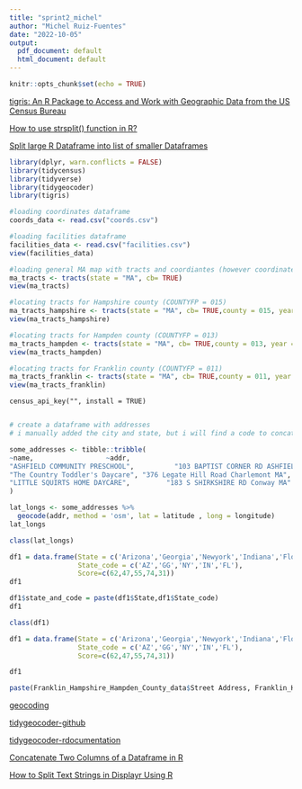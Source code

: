 ```yaml
---
title: "sprint2_michel"
author: "Michel Ruiz-Fuentes"
date: "2022-10-05"
output:
  pdf_document: default
  html_document: default
---
```


```r
knitr::opts_chunk$set(echo = TRUE)
```

[tigris: An R Package to Access and Work with Geographic Data from the US Census Bureau](https://journal.r-project.org/archive/2016-2/walker.pdf) 

[How to use strsplit() function in R?](https://www.digitalocean.com/community/tutorials/strsplit-function-in-r) 

[Split large R Dataframe into list of smaller Dataframes](https://www.geeksforgeeks.org/split-large-r-dataframe-into-list-of-smaller-dataframes/) 

```r
library(dplyr, warn.conflicts = FALSE)
library(tidycensus)
library(tidyverse)
library(tidygeocoder)
library(tigris)
```

```r
#loading coordinates dataframe
coords_data <- read.csv("coords.csv")

#loading facilities dataframe
facilities_data <- read.csv("facilities.csv")
view(facilities_data)

#loading general MA map with tracts and coordiantes (however coordinates as a list)
ma_tracts <- tracts(state = "MA", cb= TRUE)
view(ma_tracts)
```


```r
#locating tracts for Hampshire county (COUNTYFP = 015)
ma_tracts_hampshire <- tracts(state = "MA", cb= TRUE,county = 015, year = 2020)
view(ma_tracts_hampshire)

#locating tracts for Hampden county (COUNTYFP = 013)
ma_tracts_hampden <- tracts(state = "MA", cb= TRUE,county = 013, year = 2020)
view(ma_tracts_hampden)

#locating tracts for Franklin county (COUNTYFP = 011)
ma_tracts_franklin <- tracts(state = "MA", cb= TRUE,county = 011, year = 2020)
view(ma_tracts_franklin)
```


```sorting
census_api_key("", install = TRUE)
```


```rload

```


```r
# create a dataframe with addresses
# i manually added the city and state, but i will find a code to concatenate the addresses

some_addresses <- tibble::tribble(
~name,                  ~addr,
"ASHFIELD COMMUNITY PRESCHOOL",          "103 BAPTIST CORNER RD ASHFIELD MA ",
"The Country Toddler's Daycare", "376 Legate Hill Road Charlemont MA",     
"LITTLE SQUIRTS HOME DAYCARE",         "183 S SHIRKSHIRE RD Conway MA"                                  
)

lat_longs <- some_addresses %>%
  geocode(addr, method = 'osm', lat = latitude , long = longitude)
lat_longs

class(lat_longs)

```


```r

df1 = data.frame(State = c('Arizona','Georgia','Newyork','Indiana','Florida'), 
                 State_code = c('AZ','GG','NY','IN','FL'), 
                 Score=c(62,47,55,74,31))
df1

df1$state_and_code = paste(df1$State,df1$State_code)
df1

class(df1)
```


```r

df1 = data.frame(State = c('Arizona','Georgia','Newyork','Indiana','Florida'), 
                 State_code = c('AZ','GG','NY','IN','FL'), 
                 Score=c(62,47,55,74,31))

df1

paste(Franklin_Hampshire_Hampden_County_data$Street Address, Franklin_Hampshire_Hampden_County_data$City, sep=" ")
```


[geocoding](https://cran.r-project.org/web/packages/tidygeocoder/vignettes/tidygeocoder.html)

[tidygeocoder-github](https://jessecambon.github.io/tidygeocoder/)

[tidygeocoder-rdocumentation](https://www.rdocumentation.org/packages/tidygeocoder/versions/0.2.5)

[Concatenate Two Columns of a Dataframe in R](https://www.datasciencemadesimple.com/concatenate-two-columns-of-dataframe-in-r-2/)

[How to Split Text Strings in Displayr Using R](https://help.displayr.com/hc/en-us/articles/360004086176-How-to-Split-Text-Strings-in-Displayr-Using-R)
